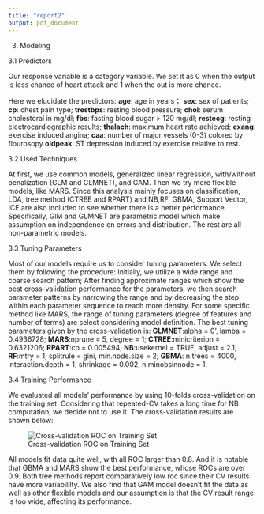 ```yaml
---
title: "report2"
output: pdf_document
---
```


3. Modeling

3.1 Predictors

Our response variable is a category variable. We set it as 0 when the output is less chance of heart attack and 1 when the out is more chance.

Here we elucidate the predictors: 
**age**: age in years；
**sex**: sex of patients;
**cp**: chest pain type;
**trestbps**: resting blood pressure;
**chol**: serum cholestoral in mg/dl;
**fbs**: fasting blood sugar > 120 mg/dl;
**restecg**: resting electrocardiographic results;
**thalach**: maximum heart rate achieved;
**exang**: exercise induced angina;
**caa**: number of major vessels (0-3) colored by flourosopy
**oldpeak**: ST depression induced by exercise relative to rest.

3.2 Used Techniques

At first, we use common models, generalized linear regression, with/without penalization (GLM and GLMNET), and GAM. Then we try more flexible models, like MARS. Since this analysis mainly focuses on classification, LDA, tree method (CTREE and RPART) and NB,RF, GBMA, Support Vector, ICE are also included to see whether there is a better performance. Specifically, GlM and GLMNET are parametric model which make assumption on independence on errors and distribution. The rest are all non-parametric models.

3.3 Tuning Parameters

Most of our models require us to consider tuning parameters. We select them by following the procedure: Initially, we utilize a wide range and coarse search pattern; After finding approximate ranges which show the best cross-validation performance for the parameters, we then search parameter patterns by narrowing the range and by decreasing the step within each parameter sequence to reach more density. For some specific method like MARS, the range of tuning parameters (degree of features and number of terms) are select considering model definition. The best tuning parameters given by the cross-validation is: 
**GLMNET**:alpha = 0', lamba = 0.4936728; 
**MARS**:nprune = 5, degree = 1; 
**CTREE**:minicriterion = 0.6321206; 
**RPART**:cp = 0.005494; 
**NB**:usekernel = TRUE, adjust = 2.1; 
**RF**:mtry = 1, splitrule = gini, min.node.size = 2;
**GBMA**: n.trees = 4000, interaction.depth = 1, shrinkage = 0.002, n.minobsinnode = 1.

3.4 Training Performance

We evaluated all models’ performance by using 10-folds cross-validation on the training set. Considering that repeated-CV takes a long time for NB computation, we decide not to use it. The cross-validation results are shown below:

![Cross-validation ROC on Training Set](./ROC.jpg)

All models fit data quite well, with all ROC larger than 0.8. And it is notable that GBMA and MARS show the best performance, whose ROCs are over 0.9. Both tree methods report comparatively low roc since their CV results have more variabililty. We also find that GAM model doesn't fit the data as well as other flexible models and our assumption is that the CV result range is too wide, affecting its performance.
